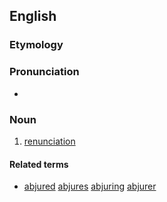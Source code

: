 ==English==

===Etymology===
{{suffix|en|abjure|ment}}

===Pronunciation===
* {{IPA|en|/əbˈd͡ʒʊə(ɹ)mənt/}}

===Noun===
{{en-noun}}

# {{lb|en|rare}} [[renunciation]]

====Related terms====
* [[abjured]] [[abjures]] [[abjuring]] [[abjurer]]
